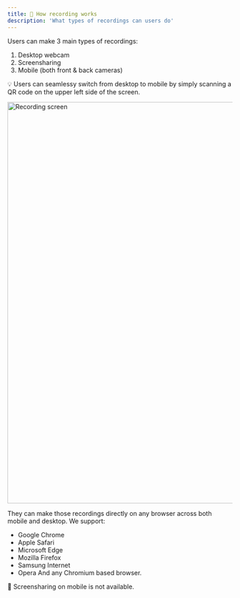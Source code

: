 ```yaml
---
title: 🎥 How recording works
description: 'What types of recordings can users do'
---
```


Users can make 3 main types of recordings:
1. Desktop webcam
2. Screensharing
3. Mobile (both front & back cameras)

💡 Users can seamlessy switch from desktop to mobile by simply scanning a QR code on the upper left side of the screen.


<img
  src="images/Recording screen.png"
  alt="Recording screen"
  width="900"
/>



They can make those recordings directly on any browser across both mobile and desktop.
We support:
- Google Chrome
- Apple Safari
- Microsoft Edge
- Mozilla Firefox
- Samsung Internet
- Opera
And any Chromium based browser. 

📱 Screensharing on mobile is not available. 